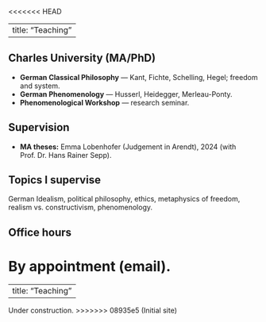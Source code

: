 <<<<<<< HEAD

---
title: "Teaching"
---

## Charles University (MA/PhD)

- **German Classical Philosophy** — Kant, Fichte, Schelling, Hegel; freedom and system.
- **German Phenomenology** — Husserl, Heidegger, Merleau-Ponty.
- **Phenomenological Workshop** — research seminar.

## Supervision
- **MA theses:** Emma Lobenhofer (Judgement in Arendt), 2024 (with Prof. Dr. Hans Rainer Sepp).

## Topics I supervise
German Idealism, political philosophy, ethics, metaphysics of freedom, realism vs. constructivism, phenomenology.

## Office hours
By appointment (email).
=======
---
title: "Teaching"
---
Under construction.
>>>>>>> 08935e5 (Initial site)
